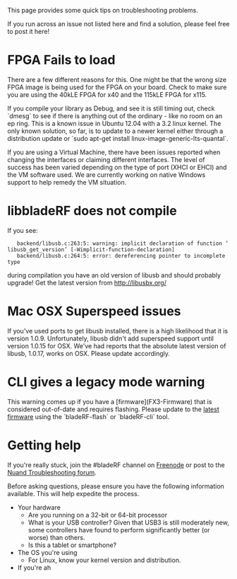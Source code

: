 This page provides some quick tips on troubleshooting problems.

If you run across an issue not listed here and find a solution, please feel free to post it here!

= FPGA Fails to load =
There are a few different reasons for this.  One might be that the wrong size FPGA image is being used for the FPGA on your board.  Check to make sure you are using the 40kLE FPGA for x40 and the 115kLE FPGA for x115.

If you compile your library as Debug, and see it is still timing out, check `dmesg` to see if there is anything out of the ordinary - like no room on an ep ring.  This is a known issue in Ubuntu 12.04 with a 3.2 linux kernel.  The only known solution, so far, is to update to a newer kernel either through a distribution update or `sudo apt-get install linux-image-generic-lts-quantal`.

If you are using a Virtual Machine, there have been issues reported when changing the interfaces or claiming different interfaces.  The level of success has been varied depending on the type of port (XHCI or EHCI) and the VM software used.  We are currently working on native Windows support to help remedy the VM situation.


= libbladeRF does not compile =
If you see:

    backend/libusb.c:263:5: warning: implicit declaration of function ‘libusb_get_version’ [-Wimplicit-function-declaration]
    backend/libusb.c:264:5: error: dereferencing pointer to incomplete type

during compilation you have an old version of libusb and should probably upgrade! Get the latest version from http://libusbx.org/

= Mac OSX Superspeed issues =

If you've used ports to get libusb installed, there is a high likelihood that it is version 1.0.9.  Unfortunately, libusb didn't add superspeed support until version 1.0.15 for OSX.  We've had reports that the absolute latest version of libusb, 1.0.17, works on OSX.  Please update accordingly.

= CLI gives a legacy mode warning =

This warning comes up if you have a [firmware](FX3-Firmware) that is considered out-of-date and requires flashing.  Please update to the [http://nuand.com/fx3/latest.img latest firmware] using the `bladeRF-flash` or `bladeRF-cli` tool.

= Getting help =
If you're really stuck, join the #bladeRF channel on [http://webchat.freenode.net/ Freenode] or post to the [http://nuand.com/forums/viewforum.php?f=4 Nuand Troubleshooting forum].

Before asking questions, please ensure you have the following information available.  This will help expedite the process.
* Your hardware
** Are you running on a 32-bit or 64-bit processor
** What is your USB controller? Given that USB3 is still moderately new, some controllers have found to perform significantly better (or worse) than others.
** Is this a tablet or smartphone?
* The OS you're using
** For Linux, know your kernel version and distribution.
* If you're ah